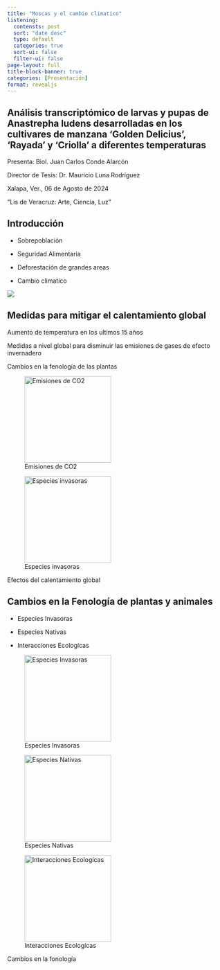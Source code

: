 ```yaml
---
title: "Moscas y el cambio climatico"
listening:
  contensts: post
  sort: "date desc"
  type: default
  categories: true
  sort-ui: false
  filter-ui: false
page-layout: full
title-block-banner: true
categories: [Presentación]
format: revealjs
---
```


## Análisis transcriptómico de larvas y pupas de Anastrepha ludens desarrolladas en los cultivares de manzana ‘Golden Delicius’, ‘Rayada’ y ‘Criolla’ a diferentes temperaturas

Presenta: Biol. Juan Carlos Conde Alarcón

Director de Tesis: Dr. Mauricio Luna Rodríguez

Xalapa, Ver., 06 de Agosto de 2024

“Lis de Veracruz: Arte, Ciencia, Luz”

## Introducción

- Sobrepoblación            

- Seguridad Alimentaria

- Deforestación de grandes areas        

- Cambio climatíco

![](cambioclimatico.jpg)

## Medidas para mitigar el calentamiento global

 Aumento de temperatura en los ultimos 15 años
 
 Medidas a nivel global para disminuir las emisiones de gases de efecto invernadero
 
 Cambios en la fenología de las plantas
 
::: {#fig-calentamiento layout-ncol=2}

![Emisiones de CO2](CO2.jpg){#fig-CO2 width=200}

![Especies invasoras](especiesinvasoras.jpg){#fig-Calentamiento width=200}

Efectos del calentamiento global
:::

## Cambios en la Fenología de plantas y animales

- Especies Invasoras

- Especies Nativas

- Interacciones Ecologícas

::: {#fig-Fenoligía layout-ncol=3}

![Especies Invasoras](ludensM.jpg){#fig-A.ludens width=200}



![Especies Nativas](Ragopom.jpg){#fig-Ragholetis width=200}

![Interacciones Ecologícas](LudensRa.jpg){#fig-Ludens-Ragholetis width=200}

Cambios en la fonología
:::
